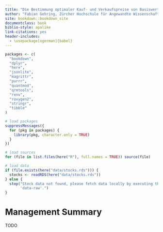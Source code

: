 ```yaml
---
title: "Die Bestimmung optimaler Kauf- und Verkaufspreise von Basiswerten zur Wahrung der täglichen Delta-Neutralität beim Handel von Aktionoptionen mit Hilfe verschiedener Machine Learning Methoden"
author: "Fabian Gehring, Zürcher Hochschule für Angewandte Wissenschaften"
site: bookdown::bookdown_site
documentclass: book
biblio-style: apalike
link-citations: yes
header-includes:
  - \usepackage[ngerman]{babel}
---
```



```r
packages <- c(
  "bookdown",
  "dplyr",
  "here",
  "jsonlite",
  "magrittr",
  "purrr",
  "quantmod",
  "qrmtools",
  "renv",
  "roxygen2",
  "stringr",
  "tibble"
)

# load packages
suppressMessages({
  for (pkg in packages) {
    library(pkg, character.only = TRUE)
  }
})

# load sources
for (file in list.files(here("R"), full.names = TRUE)) source(file)

# load data
if (file.exists(here("data/stocks.rds"))) {
  stocks <- readRDS(here("data/stocks.rds"))
} else {
  stop("Stock data not found, please fetch data locally by executing the script 'fetch_data' available in the folder 
       'data-raw'.")
}

```


# Management Summary {-#summary}

TODO

